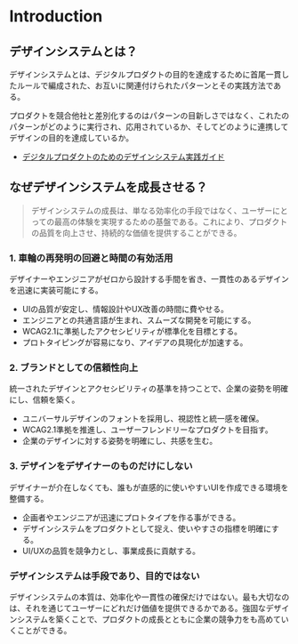 

<Meta title="Introduction" />

# Introduction

## デザインシステムとは？
デザインシステムとは、デジタルプロダクトの目的を達成するために首尾一貫したルールで編成された、お互いに関連付けられたパターンとその実践方法である。

プロダクトを競合他社と差別化するのはパターンの目新しさではなく、これたのパターンがどのように実行され、応用されているか、そしてどのように連携してデザインの目的を達成しているか。

- [デジタルプロダクトのためのデザインシステム実践ガイド](https://amzn.to/3FYZ7W0)

## なぜデザインシステムを成長させる？

> デザインシステムの成長は、単なる効率化の手段ではなく、ユーザーにとっての最高の体験を実現するための基盤である。これにより、プロダクトの品質を向上させ、持続的な価値を提供することができる。

### 1. 車輪の再発明の回避と時間の有効活用

デザイナーやエンジニアがゼロから設計する手間を省き、一貫性のあるデザインを迅速に実装可能にする。

- UIの品質が安定し、情報設計やUX改善の時間に費やせる。
- エンジニアとの共通言語が生まれ、スムーズな開発を可能にする。
- WCAG2.1に準拠したアクセシビリティが標準化を目標とする。
- プロトタイピングが容易になり、アイデアの具現化が加速する。

### 2. ブランドとしての信頼性向上

統一されたデザインとアクセシビリティの基準を持つことで、企業の姿勢を明確にし、信頼を築く。

- ユニバーサルデザインのフォントを採用し、視認性と統一感を確保。
- WCAG2.1準拠を推進し、ユーザーフレンドリーなプロダクトを目指す。
- 企業のデザインに対する姿勢を明確にし、共感を生む。

### 3. デザインをデザイナーのものだけにしない

デザイナーが介在しなくても、誰もが直感的に使いやすいUIを作成できる環境を整備する。

- 企画者やエンジニアが迅速にプロトタイプを作る事ができる。
- デザインシステムをプロダクトとして捉え、使いやすさの指標を明確にする。
- UI/UXの品質を競争力とし、事業成長に貢献する。

### デザインシステムは手段であり、目的ではない

デザインシステムの本質は、効率化や一貫性の確保だけではない。最も大切なのは、それを通じてユーザーにどれだけ価値を提供できるかである。強固なデザインシステムを築くことで、プロダクトの成長とともに企業の競争力をも高めていくことができる。